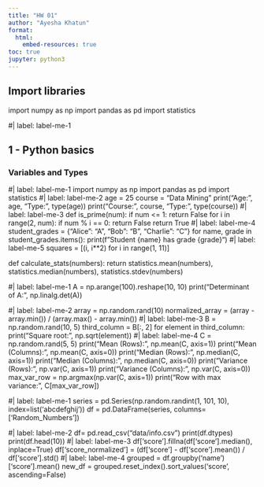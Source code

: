 ```yaml
---
title: "HW 01"
author: "Ayesha Khatun"
format:
  html:
    embed-resources: true
toc: true
jupyter: python3
---
```


## Import libraries
import numpy as np
import pandas as pd
import statistics

#| label: label-me-1


## 1 - Python basics

### Variables and Types


#| label: label-me-1
import numpy as np
import pandas as pd
import statistics
#| label: label-me-2
age = 25
course = "Data Mining"
print("Age:", age, "Type:", type(age))
print("Course:", course, "Type:", type(course))
#| label: label-me-3
def is_prime(num):
    if num <= 1:
        return False
    for i in range(2, num):
        if num % i == 0:
            return False
    return True
#| label: label-me-4
student_grades = {"Alice": "A", "Bob": "B", "Charlie": "C"}
for name, grade in student_grades.items():
    print(f"Student {name} has grade {grade}")
#| label: label-me-5
squares = [(i, i**2) for i in range(1, 11)]

def calculate_stats(numbers):
    return statistics.mean(numbers), statistics.median(numbers), statistics.stdev(numbers)

#| label: label-me-1
A = np.arange(100).reshape(10, 10)
print("Determinant of A:", np.linalg.det(A))

#| label: label-me-2
array = np.random.rand(10)
normalized_array = (array - array.min()) / (array.max() - array.min())
#| label: label-me-3
B = np.random.rand(10, 5)
third_column = B[:, 2]
for element in third_column:
    print("Square root:", np.sqrt(element))
#| label: label-me-4
C = np.random.rand(5, 5)
print("Mean (Rows):", np.mean(C, axis=1))
print("Mean (Columns):", np.mean(C, axis=0))
print("Median (Rows):", np.median(C, axis=1))
print("Median (Columns):", np.median(C, axis=0))
print("Variance (Rows):", np.var(C, axis=1))
print("Variance (Columns):", np.var(C, axis=0))
max_var_row = np.argmax(np.var(C, axis=1))
print("Row with max variance:", C[max_var_row])

#| label: label-me-1
series = pd.Series(np.random.randint(1, 101, 10), index=list('abcdefghij'))
df = pd.DataFrame(series, columns=['Random_Numbers'])

#| label: label-me-2
df= pd.read_csv("data/info.csv")
print(df.dtypes)
print(df.head(10))
#| label: label-me-3
df['score'].fillna(df['score'].median(), inplace=True)
df['score_normalized'] = (df['score'] - df['score'].mean()) / df['score'].std()
#| label: label-me-4
grouped = df.groupby('name')['score'].mean()
new_df = grouped.reset_index().sort_values('score', ascending=False)


